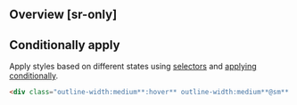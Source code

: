 ## Overview [sr-only]
<Overview/>

## Conditionally apply
Apply styles based on different states using [selectors](/guide/state-selectors) and [applying conditionally](/guide/applying-conditionally).
```html
<div class="outline-width:medium**:hover** outline-width:medium**@sm** outline-width:medium**@dark** outline-width:medium**@print**">…</div>
```

